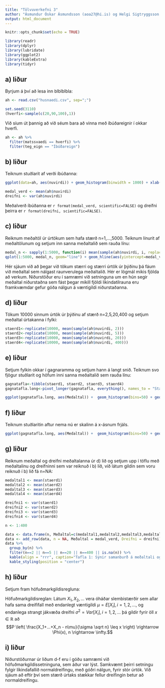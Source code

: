```yaml
---
title: "Tölvuverkefni 3"
author: "Ásmundur Óskar Ásmundsson (aoa27@hi.is) og Helgi Sigtryggsson (hes86@hi.is)"
output: html_document
---
```


```r
knitr::opts_chunk$set(echo = TRUE)
```

```r
library(readr)
library(dplyr)
library(lubridate)
library(ggplot2)
library(kableExtra)
library(tidyr)
```

## a) liður
Byrjum á því að lesa inn blblblbla:
```r
ah <- read.csv("husnaedi.csv", sep=";")
```

```r
set.seed(3110)
(hverfi<-sample(c(20,90,100),1))
```

Við síum út þannig að við séum bara að vinna með íbúðareignir í okkar hverfi.
```r
ah <- ah %>%
  filter(matssvaedi == hverfi) %>%
  filter(teg_eign == "Íbúðareign")
```

## b) liður

Teiknum stuðlarit af verði íbúðanna:
```r
ggplot(data=ah, aes(nuvirdi)) + geom_histogram(binwidth = 1000) + xlab("Verð") + ylab("Fjöldi") + labs(caption = paste("Mynd 1: Stuðlarit af verði íbúða í hverfi númer",toString(hverfi))) + theme(plot.caption = element_text(hjust = 0.5))

medal_verd <- mean(ah$nuvirdi)
dreifni <- var(ah$nuvirdi)
```

Meðalverð íbúðanna er `r format(medal_verd, scientific=FALSE)` og dreifni þeirra er `r format(dreifni, scientific=FALSE)`.

## c) liður
Reiknum meðaltöl úr úrtökum sem hafa stærð n=1,...,5000. Teiknum línurit af meðaltölunum og setjum inn sanna meðaltalið sem rauða línu:
```r
medal_n <- sapply(1:5000, function(i) mean(sample(ah$nuvirdi, i, replace=TRUE)))
qplot(1:5000, medal_n, geom="line") + geom_hline(aes(yintercept=medal_verd), color="red") + xlab("Númer úrtaks") + ylab("Meðaltal") + labs(caption = "Mynd 2: Línurit af meðaltölum með sanna meðaltalinu.") + theme(plot.caption = element_text(hjust = 0.5))
```

Hér sjáum við að þegar við tökum stærri og stærri úrtök úr þýðinu þá fáum við meðaltal sem nálgast raunverulega meðaltalið. Hér er lögmál mikis fjölda að verkum. Niðurstöður eru í samræmi við setninguna um \textit{lögmál mikils fjölda} en hún segir meðaltal niðurstaðna sem fást þegar mikill fjöldi líkindatilrauna eru framkvæmdar gefur góða nálgun á væntigildi niðurstaðanna.

## d) liður

Tökum 10000 sinnum úrtök úr þýðinu af stærð n=2,5,20,400 og setjum meðaltal úrtakanna í fylki:

```r
staerd1<-replicate(10000, mean(sample(ah$nuvirdi, 2)))
staerd2<-replicate(10000, mean(sample(ah$nuvirdi, 5)))
staerd3<-replicate(10000, mean(sample(ah$nuvirdi, 20)))
staerd4<-replicate(10000, mean(sample(ah$nuvirdi, 400)))
```

## e) liður

Setjum fylkin okkar í gagnaramma og setjum hann á langt snið. Teiknum svo fjögur stuðlarit og höfum inni sanna meðaltalið sem rauða línu:
```r
gagnatafla<-tibble(staerd1, staerd2, staerd3, staerd4)
gagnatafla.long<-pivot_longer(gagnatafla, everything(), names_to = "Staerd", values_to = "Medaltal")

ggplot(gagnatafla.long, aes(Medaltal)) +  geom_histogram(bins=50) + geom_vline(aes(xintercept=medal_verd), color="red") + xlab("Meðaltal") + ylab("Fjöldi") + facet_wrap(vars(Staerd)) + labs(caption = "Mynd 3: Fjögur stuðlarit af staerd1, staerd2, staerd3 og staerd4, þar sem rauð lína sínir sanna meðaltalið.") + theme(plot.caption = element_text(hjust = 0.5))
```

## f) liður

Teiknum stuðlaritin aftur nema nú er skalinn á x-ásnum frjáls.
```r
ggplot(gagnatafla.long, aes(Medaltal)) +  geom_histogram(bins=50) + geom_vline(aes(xintercept=medal_verd), color="red") + xlab("Meðaltal") + ylab("Fjöldi") + facet_wrap(vars(Staerd), scales = "free_x") + labs(caption = "Mynd 4: Fjögur stuðlarit af staerd1, staerd2, staerd3 og staerd4, þar sem rauð lína sínir sanna meðaltalið.") + theme(plot.caption = element_text(hjust = 0.5))
```

## g) liður

Reiknum meðaltal og dreifni meðaltalanna úr d) lið og setjum upp í töflu með meðaltalinu og dreifninni sem var reiknuð í b) lið, við látum gildin sem voru reiknuð í b) lið fá n=NA:
```r
medaltal1 <- mean(staerd1)
medaltal2 <- mean(staerd2)
medaltal3 <- mean(staerd3)
medaltal4 <- mean(staerd4)

dreifni1 <- var(staerd1)
dreifni2 <- var(staerd2)
dreifni3 <- var(staerd3)
dreifni4 <- var(staerd4)

n <- 1:400

data <- data.frame(n, Meðaltal=c(medaltal1,medaltal2,medaltal3,medaltal4), Dreifni=c(dreifni1,dreifni2,dreifni3,dreifni4))
data <- add_row(data, n = NA, Meðaltal = medal_verd, Dreifni = dreifni)
data %>%
  group_by(n) %>%
  filter(n==2 || n==5 || n==20 || n==400 || is.na(n)) %>%
  kable(align = "rrr", caption="Tafla 1: Sýnir samanburð á meðaltali og dreifni meðaltalanna úr d) lið, auk meðaltals og dreifni úr b) lið.") %>%
  kable_styling(position = "center")
```


## h) liður
Setjum fram höfuðmarkgildisregluna:

Höfuðmarkgildisreglan: Látum $X_1, X_2, . . .$ vera óháðar slembistærðir sem allar hafa sama dreififall með endanlegt væntigildi $\mu = E[X_i], i = 1, 2, ...,$ og endanlega strangt jákvæða dreifni $\sigma^2 = Var[X_i], i = 1, 2, ...$ þá gildir fyrir öll $x \in \mathbb{R}$ að $$P \left( \frac{X_1+...+X_n - n\mu}{\sigma \sqrt n} \leq x \right) \rightarrow \Phi(x), n \rightarrow \infty.$$

## i) liður
Niðurstöðurnar úr liðum d-f eru í góðu samræmi við höfuðmarkgildissetninguna, sem áður var lýst. Samkvæmt þeirri setningu fylgir líkindafallið normaldreifingu, með góðri nálgun, fyrir stór úrtök. Við sjáum að eftir því sem stærð úrtaks stækkar fellur dreifingin betur að normaldreifingu.
